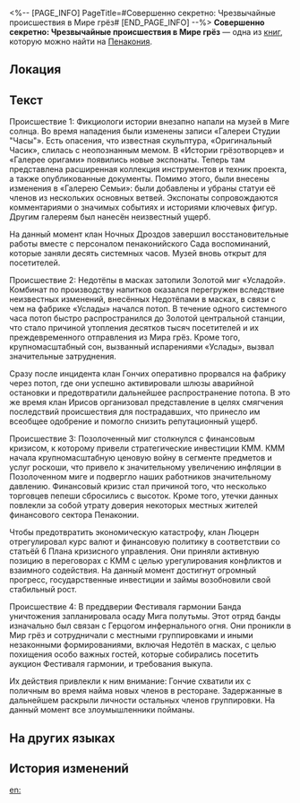 <%-- [PAGE_INFO]
PageTitle=#Совершенно секретно: Чрезвычайные происшествия в Мире грёз#
[END_PAGE_INFO] --%>
{{Дополнить}}
{{Книга Инфобокс
|id           = 338
|Название     = 
|Изображение  = Предмет Плёнка Пенакония.png
|Мир          = Пенакония
|Томов        = 1
|Автор        = <!--нужно добавить-->
|Описание     = Собранные наблюдения членов Семьи о недавних инцидентах на Пенаконии. После каждого происшествия были приняты адекватные меры.
|Том1         = {{tx}}
|Источник1    = {{tx|Отсутствует источник}}
|Персонажи    = 
|Фракции      = 
}}
'''Совершенно секретно: Чрезвычайные происшествия в Мире грёз''' — одна из [[Книги|книг]], которую можно найти на [[Пенакония]].

==Локация==
{{Отметка карты|<!--название карты-->|<!--id отметки-->}}

==Текст==
Происшествие 1: Фикциологи истории внезапно напали на музей в Миге солнца. Во время нападения были изменены записи «Галереи Студии "Часы"». Есть опасения, что известная скульптура, «Оригинальный Часик», слилась с неопознанным мемом. В «Истории грёзотворцев» и «Галерее оригами» появились новые экспонаты. Теперь там представлена расширенная коллекция инструментов и техник проекта, а также опубликованные документы. Помимо этого, были внесены изменения в «Галерею Семьи»: были добавлены и убраны статуи её членов из нескольких основных ветвей. Экспонаты сопровождаются комментариями о значимых событиях и историями ключевых фигур. Другим галереям был нанесён неизвестный ущерб.

На данный момент клан Ночных Дроздов завершил восстановительные работы вместе с персоналом пенаконийского Сада воспоминаний, которые заняли десять системных часов. Музей вновь открыт для посетителей.


Происшествие 2: Недотёпы в масках затопили Золотой миг «Усладой». Комбинат по производству напитков оказался перегружен вследствие неизвестных изменений, внесённых Недотёпами в масках, в связи с чем на фабрике «Услады» начался потоп. В течение одного системного часа потоп быстро распространился до Золотой центральной станции, что стало причиной утопления десятков тысяч посетителей и их преждевременного отправления из Мира грёз. Кроме того, крупномасштабный сон, вызванный испарениями «Услады», вызвал значительные затруднения.

Сразу после инцидента клан Гончих оперативно прорвался на фабрику через потоп, где они успешно активировали шлюзы аварийной остановки и предотвратили дальнейшее распространение потопа. В это же время клан Ирисов организовал представление в целях смягчения последствий происшествия для пострадавших, что принесло им всеобщее одобрение и помогло снизить репутационный ущерб.


Происшествие 3: Позолоченный миг столкнулся с финансовым кризисом, к которому привели стратегические инвестиции КММ. КММ начала крупномасштабную ценовую войну в сегменте предметов и услуг роскоши, что привело к значительному увеличению инфляции в Позолоченном миге и подвергло наших работников значительному давлению. Финансовый кризис стал причиной того, что несколько торговцев пепеши сбросились с высоток. Кроме того, утечки данных повлекли за собой утрату доверия некоторых местных жителей финансового сектора Пенаконии.

Чтобы предотвратить экономическую катастрофу, клан Люцерн отрегулировал курс валют и финансовую политику в соответствии со статьёй 6 Плана кризисного управления. Они приняли активную позицию в переговорах с КММ с целью урегулирования конфликтов и взаимного содействия. На данный момент достигнут огромный прогресс, государственные инвестиции и займы возобновили свой стабильный рост.


Происшествие 4: В преддверии Фестиваля гармонии Банда уничтожения запланировала осаду Мига полутьмы. Этот отряд банды изначально был связан с Герцогом инфернального огня. Они проникли в Мир грёз и сотрудничали с местными группировками и иными незаконными формированиями, включая Недотёп в масках, с целью похищения особо важных гостей, которые собирались посетить аукцион Фестиваля гармонии, и требования выкупа.

Их действия привлекли к ним внимание: Гончие схватили их с поличным во время найма новых членов в ресторане. Задержанные в дальнейшем раскрыли личности остальных членов группировки. На данный момент все злоумышленники пойманы.

==На других языках==
{{На других языках
|en   = Classified: Major Incidents in Dreamscape
|zhs  = 机密：梦境大型异常记录
|zht  = 機密：夢境大型異常紀錄
|ja   = 機密事項：夢境の大規模異常記録
|ko   = 기밀: 꿈세계 대형 사건 기록
|es   = Clasificado: Incidentes mayores en el paisaje onírico
|fr   = Confidentiel&nbsp;: Rapport sur les incidents du Pays des rêves
|ru   = Совершенно секретно: Чрезвычайные происшествия в Мире грёз
|th   = ความลับ: บันทึกเหตุการณ์ผิดปกติครั้งใหญ่ในแดนฝัน
|vi   = Cơ Mật: Ghi Chép Về Bất Thường Trong Cõi Mộng
|de   = Klassifiziert: Größere Vorfälle in der Traumlandschaft
|id   = Rahasia: Catatan Insiden Besar Dunia Mimpi
|pt   = Confidencial: Principais Incidentes no Mundonírico
}}

==История изменений==
{{История изменений|3.5}}

[[en:]]